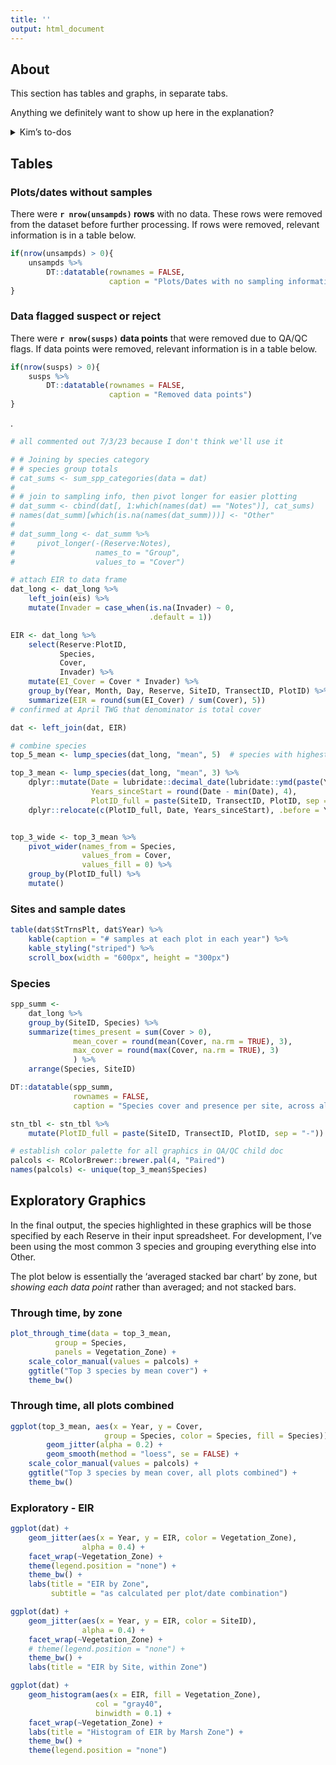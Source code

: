 ```yaml
---
title: ''
output: html_document
---
```


## About  

This section has tables and graphs, in separate tabs.  

Anything we definitely want to show up here in the explanation?  


<details>
<summary>Kim's to-dos</summary>

Tasks to address from analysis plan:  

+  QAQC flag summary - make it obvious if there are any 1s or -3s in the dataset  
+  Something to check percent cover standardization (e.g., max. cover).  
+  Remove plots that haven't been sampled at least X # of times (currently X = 3) - but maybe wait until analysis step to do this, so they show up in stacked and spatial bar charts?    
+  Remove flagged data. Make row in input spreadsheet so user can specify which flagged data to remove. Modify function to use user's input (rather than my hard-coded -3)  


Need to do something about NMST abiotic categories, unknown species, unvegetated, etc.  

Probably want data frames by:  

-  species (original)  
-  vegetation group  
-  with custom metrics  


Tasks from analysis plan that have been addressed in this .Rmd:  

+  Identify rows of missing data (plots not measured)  
+  table of plots ~ year  

</details>

## Tables  

### Plots/dates without samples  

There were **`r nrow(unsampds)` rows** with no data. These rows were removed from the dataset before further processing. If rows were removed, relevant information is in a table below.   

```r
if(nrow(unsampds) > 0){
    unsampds %>% 
        DT::datatable(rownames = FALSE,
                      caption = "Plots/Dates with no sampling information") 
}
```



### Data flagged suspect or reject  

There were **`r nrow(susps)` data points** that were removed due to QA/QC flags. If data points were removed, relevant information is in a table below.


```r
if(nrow(susps) > 0){
    susps %>% 
        DT::datatable(rownames = FALSE,
                      caption = "Removed data points") 
}
```

.

```r
# all commented out 7/3/23 because I don't think we'll use it

# # Joining by species category  
# # species group totals 
# cat_sums <- sum_spp_categories(data = dat)
# 
# # join to sampling info, then pivot longer for easier plotting
# dat_summ <- cbind(dat[, 1:which(names(dat) == "Notes")], cat_sums)
# names(dat_summ)[which(is.na(names(dat_summ)))] <- "Other"
# 
# dat_summ_long <- dat_summ %>% 
#     pivot_longer(-(Reserve:Notes),
#                  names_to = "Group",
#                  values_to = "Cover")


```

```r
# attach EIR to data frame
dat_long <- dat_long %>% 
    left_join(eis) %>% 
    mutate(Invader = case_when(is.na(Invader) ~ 0,
                               .default = 1))

EIR <- dat_long %>% 
    select(Reserve:PlotID,
           Species,
           Cover,
           Invader) %>% 
    mutate(EI_Cover = Cover * Invader) %>% 
    group_by(Year, Month, Day, Reserve, SiteID, TransectID, PlotID) %>% 
    summarize(EIR = round(sum(EI_Cover) / sum(Cover), 5))
# confirmed at April TWG that denominator is total cover

dat <- left_join(dat, EIR)
```

```r
# combine species  
top_5_mean <- lump_species(dat_long, "mean", 5)  # species with highest 5 overall means

top_3_mean <- lump_species(dat_long, "mean", 3) %>% 
    dplyr::mutate(Date = lubridate::decimal_date(lubridate::ymd(paste(Year, Month, Day, sep = "-"))),
                  Years_sinceStart = round(Date - min(Date), 4),
                  PlotID_full = paste(SiteID, TransectID, PlotID, sep = "-")) %>% 
    dplyr::relocate(c(PlotID_full, Date, Years_sinceStart), .before = Year)


top_3_wide <- top_3_mean %>% 
    pivot_wider(names_from = Species,
                values_from = Cover,
                values_fill = 0) %>% 
    group_by(PlotID_full) %>% 
    mutate()
```


### Sites and sample dates  

```r
table(dat$StTrnsPlt, dat$Year) %>%
    kable(caption = "# samples at each plot in each year") %>%
    kable_styling("striped") %>%
    scroll_box(width = "600px", height = "300px")
```

### Species  

```r
spp_summ <- 
    dat_long %>% 
    group_by(SiteID, Species) %>% 
    summarize(times_present = sum(Cover > 0),
              mean_cover = round(mean(Cover, na.rm = TRUE), 3),
              max_cover = round(max(Cover, na.rm = TRUE), 3)
              ) %>% 
    arrange(Species, SiteID)

DT::datatable(spp_summ, 
              rownames = FALSE,
              caption = "Species cover and presence per site, across all years. This table is sortable and searchable.")
```


```r
stn_tbl <- stn_tbl %>% 
    mutate(PlotID_full = paste(SiteID, TransectID, PlotID, sep = "-"))

# establish color palette for all graphics in QA/QC child doc
palcols <- RColorBrewer::brewer.pal(4, "Paired")
names(palcols) <- unique(top_3_mean$Species)
```

## Exploratory Graphics   

In the final output, the species highlighted in these graphics will be those specified by each Reserve in their input spreadsheet. For development, I've been using the most common 3 species and grouping everything else into Other.  

The plot below is essentially the 'averaged stacked bar chart' by zone, but *showing each data point* rather than averaged; and not stacked bars.  

### Through time, by zone  

```r
plot_through_time(data = top_3_mean,
          group = Species,
          panels = Vegetation_Zone) +
    scale_color_manual(values = palcols) +
    ggtitle("Top 3 species by mean cover") +
    theme_bw()
```


### Through time, all plots combined   

```r
ggplot(top_3_mean, aes(x = Year, y = Cover, 
                     group = Species, color = Species, fill = Species)) +
        geom_jitter(alpha = 0.2) +
        geom_smooth(method = "loess", se = FALSE) +
    scale_color_manual(values = palcols) +
    ggtitle("Top 3 species by mean cover, all plots combined") +
    theme_bw()
```

### Exploratory - EIR  

```r
ggplot(dat) +
    geom_jitter(aes(x = Year, y = EIR, color = Vegetation_Zone),
                alpha = 0.4) +
    facet_wrap(~Vegetation_Zone) +
    theme(legend.position = "none") +
    theme_bw() +
    labs(title = "EIR by Zone",
         subtitle = "as calculated per plot/date combination")
```



```r
ggplot(dat) +
    geom_jitter(aes(x = Year, y = EIR, color = SiteID),
                alpha = 0.4) +
    facet_wrap(~Vegetation_Zone) +
    # theme(legend.position = "none") +
    theme_bw() +
    labs(title = "EIR by Site, within Zone")
```


```r
ggplot(dat) +
    geom_histogram(aes(x = EIR, fill = Vegetation_Zone),
                   col = "gray40",
                   binwidth = 0.1) +
    facet_wrap(~Vegetation_Zone) +
    labs(title = "Histogram of EIR by Marsh Zone") +
    theme_bw() +
    theme(legend.position = "none")
```





